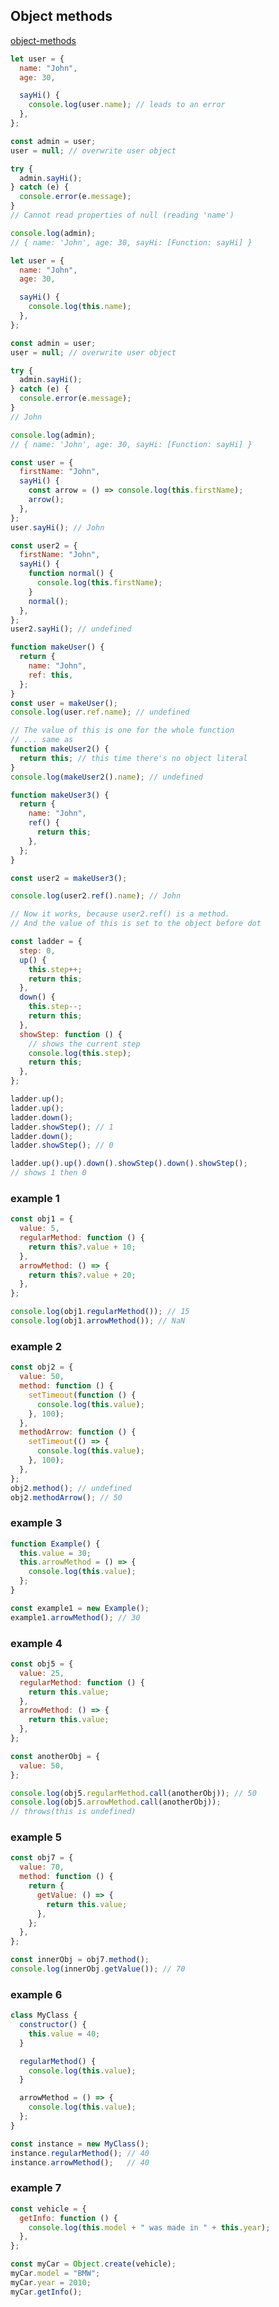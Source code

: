 
## Object methods

[object-methods](https://javascript.info/object-methods)

```js
let user = {
  name: "John",
  age: 30,

  sayHi() {
    console.log(user.name); // leads to an error
  },
};

const admin = user;
user = null; // overwrite user object

try {
  admin.sayHi();
} catch (e) {
  console.error(e.message);
}
// Cannot read properties of null (reading 'name')

console.log(admin);
// { name: 'John', age: 30, sayHi: [Function: sayHi] }
```

```js
let user = {
  name: "John",
  age: 30,

  sayHi() {
    console.log(this.name);
  },
};

const admin = user;
user = null; // overwrite user object

try {
  admin.sayHi();
} catch (e) {
  console.error(e.message);
}
// John

console.log(admin);
// { name: 'John', age: 30, sayHi: [Function: sayHi] }
```

```js
const user = {
  firstName: "John",
  sayHi() {
    const arrow = () => console.log(this.firstName);
    arrow();
  },
};
user.sayHi(); // John

const user2 = {
  firstName: "John",
  sayHi() {
    function normal() {
      console.log(this.firstName);
    }
    normal();
  },
};
user2.sayHi(); // undefined
```

```js
function makeUser() {
  return {
    name: "John",
    ref: this,
  };
}
const user = makeUser();
console.log(user.ref.name); // undefined

// The value of this is one for the whole function
// ... same as
function makeUser2() {
  return this; // this time there's no object literal
}
console.log(makeUser2().name); // undefined

function makeUser3() {
  return {
    name: "John",
    ref() {
      return this;
    },
  };
}

const user2 = makeUser3();

console.log(user2.ref().name); // John

// Now it works, because user2.ref() is a method.
// And the value of this is set to the object before dot
```

```js
const ladder = {
  step: 0,
  up() {
    this.step++;
    return this;
  },
  down() {
    this.step--;
    return this;
  },
  showStep: function () {
    // shows the current step
    console.log(this.step);
    return this;
  },
};

ladder.up();
ladder.up();
ladder.down();
ladder.showStep(); // 1
ladder.down();
ladder.showStep(); // 0

ladder.up().up().down().showStep().down().showStep();
// shows 1 then 0
```

### example 1

```js
const obj1 = {
  value: 5,
  regularMethod: function () {
    return this?.value + 10;
  },
  arrowMethod: () => {
    return this?.value + 20;
  },
};

console.log(obj1.regularMethod()); // 15
console.log(obj1.arrowMethod()); // NaN
```

### example 2

```js
const obj2 = {
  value: 50,
  method: function () {
    setTimeout(function () {
      console.log(this.value);
    }, 100);
  },
  methodArrow: function () {
    setTimeout(() => {
      console.log(this.value);
    }, 100);
  },
};
obj2.method(); // undefined
obj2.methodArrow(); // 50
```

### example 3

```js
function Example() {
  this.value = 30;
  this.arrowMethod = () => {
    console.log(this.value);
  };
}

const example1 = new Example();
example1.arrowMethod(); // 30
```

### example 4

```js
const obj5 = {
  value: 25,
  regularMethod: function () {
    return this.value;
  },
  arrowMethod: () => {
    return this.value;
  },
};

const anotherObj = {
  value: 50,
};

console.log(obj5.regularMethod.call(anotherObj)); // 50
console.log(obj5.arrowMethod.call(anotherObj));
// throws(this is undefined)
```

### example 5

```js
const obj7 = {
  value: 70,
  method: function () {
    return {
      getValue: () => {
        return this.value;
      },
    };
  },
};

const innerObj = obj7.method();
console.log(innerObj.getValue()); // 70
```

### example 6

```js
class MyClass {
  constructor() {
    this.value = 40;
  }

  regularMethod() {
    console.log(this.value);
  }

  arrowMethod = () => {
    console.log(this.value);
  };
}

const instance = new MyClass();
instance.regularMethod(); // 40
instance.arrowMethod();   // 40
```

### example 7

```js
const vehicle = {
  getInfo: function () {
    console.log(this.model + " was made in " + this.year);
  },
};

const myCar = Object.create(vehicle);
myCar.model = "BMW";
myCar.year = 2010;
myCar.getInfo();
```